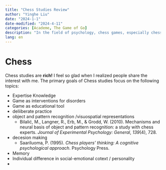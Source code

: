 ```yaml
---
title: "Chess Studies Review"
author: "Yinghe Liu"
date: "2024-1-1"
date-modified: "2024-4-11"
categories: [Academe, The Game of Go] 
description: "In the field of psychology, chess games, especially chess, have become an important subject of study due to their complex cognitive demands and strategic nature."
lang: en
---
```


# Chess



Chess studies are **rich!** I feel so glad when I realized people share the interest with me. The primary goals of Chess studies focus on the following topics:

- Expertise Knowledge
- Game as interventions for disorders
- Game as educational tool
- deliiberate practice 
- object and pattern recognition /visuospatial representations
  - Bilalić, M., Langner, R., Erb, M., & Grodd, W. (2010). Mechanisms and neural basis of object and pattern recognition: a study with chess experts. *Journal of Experimental Psychology: General*, *139*(4), 728.

- decesion making 
  - Saariluoma, P. (1995). *Chess players' thinking: A cognitive psychological approach*. Psychology Press.
- Memory 
- Individual difference in social-emotional cotext / personality
- 